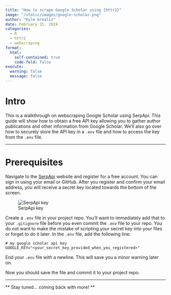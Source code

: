 ```yaml
---
title: "How to scrape Google Scholar using {httr2}"
image: "/static/images/google-scholar.png"
author: "Kyle Grealis"
date: February 15, 2024
categories:
  - R
  - httr2
  - webscraping
format: 
  html:
    self-contained: true
    code-fold: false
execute:
  warning: false
  message: false
---
```


# Intro
This is a walkthrough on webscraping Google Scholar using SerpApi. This guide will show how to obtain a free API key allowing you to gather author publications and other information from Google Scholar. We'll also go over how to securely store the API key in a `.env` file and how to access the key from the `.env` file.

<hr>

# Prerequisites
Navigate to the [SerpApi](https://serpapi.com/users/sign_up) website and register for a free account. You can sign in using your email or GitHub. After you register and confirm your email address, you will receive a secret key located towards the bottom of the screen.

![SerpApi key](images/serpapi-key.png)

Create a `.env` file in your project repo. You'll want to immediately add that to your `.gitignore` file before you even commit the `.env` file to your repo. You do not want to make the mistake of scripting your secret key into your files or forget to do it later. In the `.env` file, add the following line:

```.text
# my google scholar api key
GOOGLE_KEY="<your_secret_key_provided_when_you_registered>"

```

::: { .callout-note }
End your `.env` file with a newline. This will save you a minor warning later on.
:::

Now you should save the file and commit it to your project repo.

<hr>

** Stay tuned... coming back with more! ** 

<!-- # Installing the necessary packages -->

<!-- The following packages are necessary to run the code in this guide: -->

<!-- ```{r} -->
<!-- #| echo: false -->
<!-- # load the packages -->
<!-- library(tidyverse) -->
<!-- library(httr2) -->
<!-- ``` -->


<!-- ```{r} -->
<!-- #| eval: false -->
<!-- # this will install the necessary packages if you don't already have them -->
<!-- if (!require("dotenv")) install.packages("dotenv") -->

<!-- # load the packages -->
<!-- library(tidyverse) -->
<!-- library(httr2) -->
<!-- ``` -->

<!-- Time to load the secret key you just created and added to the `.env` file. The `dotenv` package will allow you to load the secret key from the `.env` file. -->

<!-- ```{r} -->
<!-- # this will load your free secret key to access the Serpapi API -->
<!-- dotenv::load_dot_env() -->
<!-- ``` -->

<!-- <hr> -->

<!-- # Scraping Google Scholar -->

<!-- The base URL needed to begin Google Scholar searches comes from the same site that we used to get our access key: [https://serpapi.com/google-scholar-api](https://serpapi.com/google-scholar-api). You will notice that they provide you with guides for accessing Google Scholar information on authors, cites, organic results, and profiles. Unfortunately, none of those guides include how to obtain your desired information using R. -->

<!-- ```{r} -->
<!-- # save the URL for easier scripting -->
<!-- url <- "https://serpapi.com/search.json?engine=google_scholar" -->
<!-- ``` -->

<!-- <br> -->

<!-- ## Get the author's unique ID -->

<!-- The first step that we're going to do is obtain an author's unique ID. This will allow us to be certain of the other results we are planning to obtain. You may search for an author and find out that there are multiple authors with the same name. Google Scholar provides each registered author with a unique ID, so we'll grab and store that. -->

<!-- The `httr2` package's `request` function will allow us to make a request to the Serpapi API. We'll use the `req_url_query` function to add the necessary parameters to the URL. We need to use the `google_scholar_profiles` search engine and enter my name into the `mauthors` field. The last argument is the secret key that we stored in the `.env` file. The `req_perform()` function will execute the request and store the response in the `id_response` object. -->

<!-- ```{r} -->
<!-- id_response <- request(url) |> -->
<!--   req_url_query( -->
<!--     engine = "google_scholar_profiles", -->
<!--     mauthors = "Kyle Grealis", -->
<!--     # this will call on your secret key from the .env file -->
<!--     key = Sys.getenv("GOOGLE_KEY") -->
<!--   ) |> -->
<!--   req_perform() -->
<!-- ``` -->

<!-- If we take a few peeks at what is returned in the `response` object, we can see that the `id_response` object is a list of lists. The `resp_body_json` function will allow us to convert the response to a list of lists. The `glimpse` function will allow us to see the structure of the list of lists. -->

<!-- ```{r} -->
<!-- id_response |> -->
<!--   resp_body_json() |> -->
<!--   glimpse() -->
<!-- ``` -->

<!-- But really-- what is that mess? Well, it's all of the information that is returned from the call to the API. We see that my name is listed in the `..$ mauthors: chr "Kyle Grealis"` line and again in `..$ name       : chr "Kyle Grealis"`. Looking down a few more lines and we'll see exactly what we're looking for: the `author_id`. I can confirm that this is my profile because we also notice that my `affiliation` is listed as "University of Miami". However, I'm sure you can see that if you find yourself, as mentioned above, searching for an author with a common name and are not familiar with their affiliations, you may have to do some more digging to find the correct author. -->

<!-- We can move on and use the `pluck` function to grab the `author_id` from the list and save it into an object of the same name. Later, I'm going to use this same technique to scrape information for the other members of my research team as I construct and update our team website. -->

<!-- ```{r} -->
<!-- author_id <- id_response |> -->
<!--   resp_body_json() |> -->
<!--   pluck("profiles", 1, "author_id") -->

<!-- author_id -->
<!-- ``` -->

<!-- And, see... it's a match to the `author_id` that we saw in the `glimpse` output. Now that we have the `author_id`, we can use it in the second part to obtain the author's publications and information. -->

<!-- <br> -->

<!-- ## Get the author's list of publications -->

<!-- We're now going to repeat a little of what we did above, but this time we'll be using the `google_scholar_author` search engine and the `author_id` that we just obtained. -->

<!-- ```{r} -->
<!-- author_response <- request(url) |> -->
<!--   req_url_query( -->
<!--     engine = "google_scholar_author", -->
<!--     author_id = author_id, -->
<!--     # this will call on your secret key from the .env file -->
<!--     key = Sys.getenv("GOOGLE_KEY") -->
<!--   ) |> -->
<!--   req_perform() -->
<!-- ``` -->

<!-- Again, we'll have a look at what the API call returns to us (but I've hidden the output because it's a lot of information). We'll use the `resp_body_json` function to convert the response to a list of lists and the `glimpse` function to see the structure of the list of lists. -->

<!-- ```{r} -->
<!-- author_response |> -->
<!--   resp_body_json() |> -->
<!--   glimpse() -->
<!-- ``` -->

<!-- Now we have a lot of useful information. This already shows that I have contributed on `r length(author_response |> resp_body_json() |> pluck("articles"))` articles. Let's again use `pluck` to grab the title of the second article in the list. -->

<!-- ```{r} -->
<!-- author_response |> -->
<!--   resp_body_json() |> -->
<!--   pluck("articles", 2, "title") -->
<!-- ``` -->

<!-- What if I wanted to calculate the number of articles? Just use the `length` function to return the length of the list: -->

<!-- ```{r} -->
<!-- author_response |>  -->
<!--   resp_body_json() |>  -->
<!--   pluck("articles") |> -->
<!--   length() -->
<!-- ``` -->

<!-- But what about my total number of citations? Unfortunately, as of this writing (February 13, 2024), none of my works have been cited...yet! So, instead, let's see how many times my mentor, Dr. Ray Balise, has been cited. Let's pipe everything together... -->

<!-- ```{r} -->
<!-- his_id <- request(url) |> -->
<!--   req_url_query( -->
<!--     engine = "google_scholar_profiles", -->
<!--     mauthors = "Raymond Balise", -->
<!--     key = Sys.getenv("GOOGLE_KEY") -->
<!--   ) |> -->
<!--   req_perform() |> -->
<!--   resp_body_json() |> -->
<!--   pluck("profiles", 1, "author_id") -->

<!-- his_works <- request(url) |> -->
<!--   req_url_query( -->
<!--     engine = "google_scholar_author", -->
<!--     author_id = his_id, -->
<!--     key = Sys.getenv("GOOGLE_KEY") -->
<!--   ) |> -->
<!--   req_perform() |> -->
<!--   resp_body_json() -->
<!-- ``` -->

<!-- Dr. Balise's first listed article was cited `r his_works |> pluck("articles", 1, "cited_by", "value")` times! -->

<!-- ```{r} -->
<!-- his_works |> -->
<!--   pluck("articles", 1, "cited_by", "value") -->
<!-- ``` -->

<!-- And if we use the `map_dbl` function from the `purrr` package, we can calculate the total number of citations for all of his works. -->
<!-- ```{r} -->
<!-- library(purrr) -->

<!-- total_citations <- map_dbl( -->
<!--   his_works$articles, ~ .x$cited_by$value -->
<!-- ) |> -->
<!--   sum() -->
<!-- ``` -->

<!-- Dr. Balise has been cited `r total_citations` times! -->

<!-- <hr> -->

<!-- # Conclusion -->

<!-- We've learned how to create a secret key and access author information from Google Scholar. We've also learned how to use this key with some cool tools from the `httr2` package to access information about an author's publications and citations. We've also learned how to use the `purrr` package to calculate the total number of citations for an author's works. This is just the beginning of what you can do with the Serpapi API and the `httr2` package. I hope you've enjoyed this tutorial and that you'll be able to use this information to help you with your research and Shiny web design. Good luck! -->
